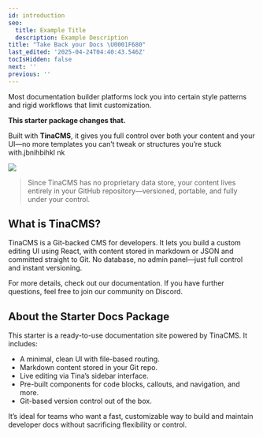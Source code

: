 ```yaml
---
id: introduction
seo:
  title: Example Title
  description: Example Description
title: "Take Back your Docs \U0001F680"
last_edited: '2025-04-24T04:40:43.546Z'
tocIsHidden: false
next: ''
previous: ''
---
```


Most documentation builder platforms lock you into certain style patterns and rigid workflows that limit customization.

**This starter package changes that.**

Built with **TinaCMS**, it gives you full control over both your content and your UI—no more templates you can’t tweak or structures you’re stuck with.jbnihbihkl nk

![](/img/smashingmagazine-tinacms.gif)

> Since TinaCMS has no proprietary data store, your content lives entirely in your GitHub repository—versioned, portable, and fully under your control.

## What is TinaCMS?

TinaCMS is a Git-backed CMS for developers. It lets you build a custom editing UI using React, with content stored in markdown or JSON and committed straight to Git. No database, no admin panel—just full control and instant versioning.

For more details, check out our documentation. If you have further questions, feel free to join our community on Discord.

## About the Starter Docs Package

This starter is a ready-to-use documentation site powered by TinaCMS. It includes:

* A minimal, clean UI with file-based routing.
* Markdown content stored in your Git repo.
* Live editing via Tina’s sidebar interface.
* Pre-built components for code blocks, callouts, and navigation, and more.
* Git-based version control out of the box.

It’s ideal for teams who want a fast, customizable way to build and maintain developer docs without sacrificing flexibility or control.
